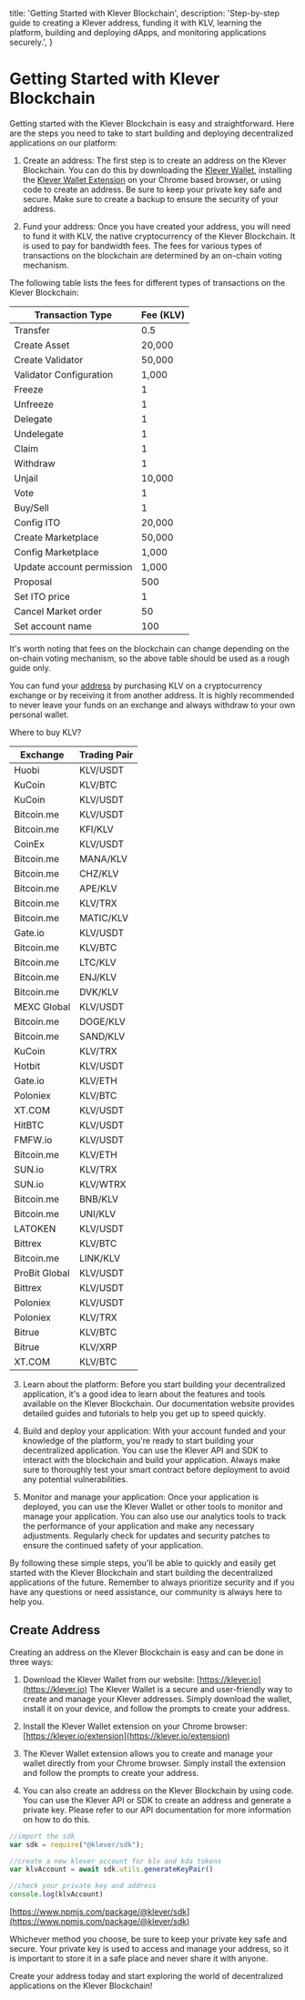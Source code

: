   title: 'Getting Started with Klever Blockchain',
  description:
    'Step-by-step guide to creating a Klever address, funding it with KLV, learning the platform, building and deploying dApps, and monitoring applications securely.',
}

# Getting Started with Klever Blockchain

Getting started with the Klever Blockchain is easy and straightforward. Here are the steps you need to take to start building and deploying decentralized applications on our platform:

1. Create an address: The first step is to create an address on the Klever Blockchain. You can do this by downloading the [Klever Wallet](https://klever.io/en-us), installing the [Klever Wallet Extension](https://klever.org/klever-extension/) on your Chrome based browser, or using code to create an address. Be sure to keep your private key safe and secure. Make sure to create a backup to ensure the security of your address.

2. Fund your address: Once you have created your address, you will need to fund it with KLV, the native cryptocurrency of the Klever Blockchain. It is used to pay for bandwidth fees. The fees for various types of transactions on the blockchain are determined by an on-chain voting mechanism.

The following table lists the fees for different types of transactions on the Klever Blockchain:

| Transaction Type          | Fee (KLV)  |
|---------------------------|------------|
| Transfer                  | 0.5        |
| Create Asset              | 20,000     |
| Create Validator          | 50,000     |
| Validator Configuration   | 1,000      |
| Freeze                    | 1          |
| Unfreeze                  | 1          |
| Delegate                  | 1          |
| Undelegate                | 1          |
| Claim                     | 1          |
| Withdraw                  | 1          |
| Unjail                    | 10,000     |
| Vote                      | 1          |
| Buy/Sell                  | 1          |
| Config ITO                | 20,000     |
| Create Marketplace        | 50,000     |
| Config Marketplace        | 1,000      |
| Update account permission | 1,000      |
| Proposal                  | 500        |
| Set ITO price             | 1          |
| Cancel Market order       | 50         |
| Set account name          | 100        |

It's worth noting that fees on the blockchain can change depending on the on-chain voting mechanism, so the above table should be used as a rough guide only.

You can fund your [address](/getting-started-with-klever-blockchain#create-address) by purchasing KLV on a cryptocurrency exchange or by receiving it from another address. It is highly recommended to never leave your funds on an exchange and always withdraw to your own personal wallet.

Where to buy KLV?

| Exchange          | Trading Pair | 
|-------------------|--------------|
| Huobi             | KLV/USDT     |
| KuCoin            | KLV/BTC      |
| KuCoin            | KLV/USDT     |
| Bitcoin.me        | KLV/USDT     |
| Bitcoin.me        | KFI/KLV      |
| CoinEx            | KLV/USDT     |
| Bitcoin.me        | MANA/KLV     |
| Bitcoin.me        | CHZ/KLV      |
| Bitcoin.me        | APE/KLV      |
| Bitcoin.me        | KLV/TRX      |
| Bitcoin.me        | MATIC/KLV    |
| Gate.io           | KLV/USDT     |
| Bitcoin.me        | KLV/BTC      |
| Bitcoin.me        | LTC/KLV      |
| Bitcoin.me        | ENJ/KLV      |
| Bitcoin.me        | DVK/KLV      |
| MEXC Global       | KLV/USDT     |
| Bitcoin.me        | DOGE/KLV     |
| Bitcoin.me        | SAND/KLV     |
| KuCoin            | KLV/TRX      |
| Hotbit            | KLV/USDT     |
| Gate.io           | KLV/ETH      |
| Poloniex          | KLV/BTC      |
| XT.COM            | KLV/USDT     |
| HitBTC            | KLV/USDT     |
| FMFW.io           | KLV/USDT     |
| Bitcoin.me        | KLV/ETH      |
| SUN.io            | KLV/TRX      |
| SUN.io            | KLV/WTRX     |
| Bitcoin.me        | BNB/KLV      |
| Bitcoin.me        | UNI/KLV      |
| LATOKEN           | KLV/USDT     |
| Bittrex           | KLV/BTC      |
| Bitcoin.me        | LINK/KLV     |
| ProBit Global     | KLV/USDT     |
| Bittrex           | KLV/USDT     |
| Poloniex          | KLV/USDT     |
| Poloniex          | KLV/TRX      |
| Bitrue            | KLV/BTC      |
| Bitrue            | KLV/XRP      |
| XT.COM            | KLV/BTC      |


3. Learn about the platform: Before you start building your decentralized application, it's a good idea to learn about the features and tools available on the Klever Blockchain. Our documentation website provides detailed guides and tutorials to help you get up to speed quickly.

4. Build and deploy your application: With your account funded and your knowledge of the platform, you're ready to start building your decentralized application. You can use the Klever API and SDK to interact with the blockchain and build your application. Always make sure to thoroughly test your smart contract before deployment to avoid any potential vulnerabilities.

5. Monitor and manage your application: Once your application is deployed, you can use the Klever Wallet or other tools to monitor and manage your application. You can also use our analytics tools to track the performance of your application and make any necessary adjustments. Regularly check for updates and security patches to ensure the continued safety of your application.

By following these simple steps, you'll be able to quickly and easily get started with the Klever Blockchain and start building the decentralized applications of the future. Remember to always prioritize security and if you have any questions or need assistance, our community is always here to help you.


## Create Address

Creating an address on the Klever Blockchain is easy and can be done in three ways:

1. Download the Klever Wallet from our website: [https://klever.io](https://klever.io) The Klever Wallet is a secure and user-friendly way to create and manage your Klever addresses. Simply download the wallet, install it on your device, and follow the prompts to create your address.
2. Install the Klever Wallet extension on your Chrome browser: [https://klever.io/extension](https://klever.io/extension)
  1. The Klever Wallet extension allows you to create and manage your wallet directly from your Chrome browser. Simply install the extension and follow the prompts to create your address.

3. You can also create an address on the Klever Blockchain by using code. You can use the Klever API or SDK to create an address and generate a private key. Please refer to our API documentation for more information on how to do this.

```javascript
//import the sdk
var sdk = require("@klever/sdk");

//create a new klever account for klv and kda tokens
var klvAccount = await sdk.utils.generateKeyPair()

//check your private key and address
console.log(klvAccount)
```

[https://www.npmjs.com/package/@klever/sdk](https://www.npmjs.com/package/@klever/sdk)

Whichever method you choose, be sure to keep your private key safe and secure. Your private key is used to access and manage your address, so it is important to store it in a safe place and never share it with anyone.

Create your address today and start exploring the world of decentralized applications on the Klever Blockchain!



